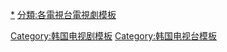 [[分類:SBS電視劇|*]]
[[Category:韩国电视剧模板|Category:韩国电视剧模板]]
[[Category:韩国电视台模板|Category:韩国电视台模板]]
[[分類:各電視台電視劇模板|分類:各電視台電視劇模板]]